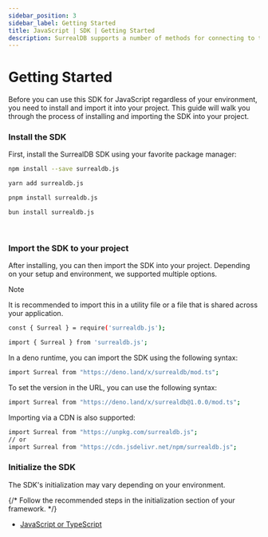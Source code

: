 ```yaml
---
sidebar_position: 3
sidebar_label: Getting Started
title: JavaScript | SDK | Getting Started
description: SurrealDB supports a number of methods for connecting to the database and performing data queries.
---
```


# Getting Started

Before you can use this SDK for JavaScript regardless of your environment, you need to install and import it into your project. This guide will walk you through the process of installing and importing the SDK into your project.

### Install the SDK

First, install the SurrealDB SDK using your favorite package manager:


<Tabs groupId="node-package-manager">
  <TabItem value="npm" label="npm" default>

```bash
npm install --save surrealdb.js
```

  </TabItem>
  <TabItem value="yarn" label="yarn">

```bash
yarn add surrealdb.js
```

  </TabItem>
  <TabItem value="pnpm" label="pnpm">

```bash
pnpm install surrealdb.js
```

  </TabItem>
  <TabItem value="bun" label="bun">

```bash
bun install surrealdb.js
```

  </TabItem>
</Tabs>

<br />

### Import the SDK to your project

After installing, you can then import the SDK into your project. Depending on your setup and environment, we supported multiple options.

> [!NOTE]
> It is recommended to import this in a utility file or a file that is shared across your application.

```bash title="CommonJS"
const { Surreal } = require('surrealdb.js');
```

```bash title="ES6"
import { Surreal } from 'surrealdb.js';
```

In a deno runtime, you can import the SDK using the following syntax:

```bash title="Deno"
import Surreal from "https://deno.land/x/surrealdb/mod.ts";
```
To set the version in the URL, you can use the following syntax:

```bash title="Deno"
import Surreal from "https://deno.land/x/surrealdb@1.0.0/mod.ts";
```
Importing via a CDN is also supported:

```bash title="CDN"
import Surreal from "https://unpkg.com/surrealdb.js";
// or
import Surreal from "https://cdn.jsdelivr.net/npm/surrealdb.js";
```

### Initialize the SDK

The SDK's initialization may vary depending on your environment.

{/* Follow the recommended steps in the initialization section of your framework. */}

- [JavaScript or TypeScript](/docs/sdk/javascript/core/initialization)
